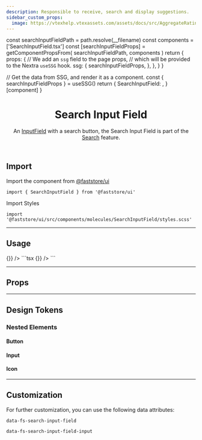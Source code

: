 ```yaml
---
description: Responsible to receive, search and display suggestions.
sidebar_custom_props:
  image: https://vtexhelp.vtexassets.com/assets/docs/src/AggregateRating___a8300916874f5a11de7633b7cabc12e9.png
---
```




  const searchInputFieldPath = path.resolve(__filename)
  const components = ['SearchInputField.tsx']
  const [searchInputFieldProps] = getComponentPropsFrom(
    searchInputFieldPath,
    components
  )
  return {
    props: {
      // We add an `ssg` field to the page props,
      // which will be provided to the Nextra `useSSG` hook.
      ssg: {
        searchInputFieldProps,
      },
    },
  }
}

  // Get the data from SSG, and render it as a component.
  const { searchInputFieldProps } = useSSG()
  return {
    SearchInputField: <PropsSection propsList={searchInputFieldProps} />,
  }[component]
}

<header>

# Search Input Field

An [InputField](/components/molecules/input-field) with a search button, the Search Input Field is part of the [Search](/components/search) feature.

</header>

## Import

Import the component from [@faststore/ui](/../components)

```tsx
import { SearchInputField } from '@faststore/ui'
```

Import Styles

```tsx
import '@faststore/ui/src/components/molecules/SearchInputField/styles.scss'
```

---

## Usage

<OverviewSection>
  <SearchInputField onSubmit={() => {}} />
</OverviewSection>
```tsx
<SearchInputField onSubmit={() => {}} />
```

---

## Props

<SearchInputFieldPropsSection component="SearchInputField" />

---

## Design Tokens

<TokenTable>
  <TokenRow
    token="--fs-search-input-field-height-mobile"
    value="var(--fs-control-tap-size)"
  />
  <TokenRow
    token="--fs-search-input-field-height-desktop"
    value="var(--fs-spacing-6)"
  />
</TokenTable>

### Nested Elements

#### Button

<TokenTable>
  <TokenRow
    token="--fs-search-input-field-button-width"
    value="var(--fs-spacing-7)"
  />
  <TokenRow
    token="--fs-search-input-field-button-min-height"
    value="var(--fs-search-input-height-desktop)"
  />
  <TokenRow
    token="--fs-search-input-field-button-bkg-color"
    value="transparent"
    isColor
  />
  <TokenDivider />
  <TokenRow
    token="--fs-search-input-field-button-height-mobile"
    value="var(--fs-search-input-field-button-width)"
  />
  <TokenRow
    token="--fs-search-input-field-button-height-desktop"
    value="var(--fs-search-input-field-height-desktop)"
  />
</TokenTable>

#### Input

<TokenTable>
  <TokenRow
    token="--fs-search-input-field-input-padding-right"
    value="var(--fs-search-input-field-button-width)"
  />
  <TokenRow
    token="--fs-search-input-field-input-bkg-color"
    value="var(--fs-color-body-bkg)"
    isColor
  />
</TokenTable>

#### Icon

<TokenTable>
  <TokenRow
    token="--fs-search-input-field-icon-width"
    value="var(--fs-spacing-4)"
  />
  <TokenRow
    token="--fs-search-input-field-icon-height"
    value="var(--fs-search-input-field-icon-width)"
  />
  <TokenRow
    token="--fs-search-input-field-icon-color"
    value="var(--fs-color-neutral-7)"
    isColor
  />
</TokenTable>

---

## Customization

For further customization, you can use the following data attributes:

`data-fs-search-input-field`

`data-fs-search-input-field-input`
